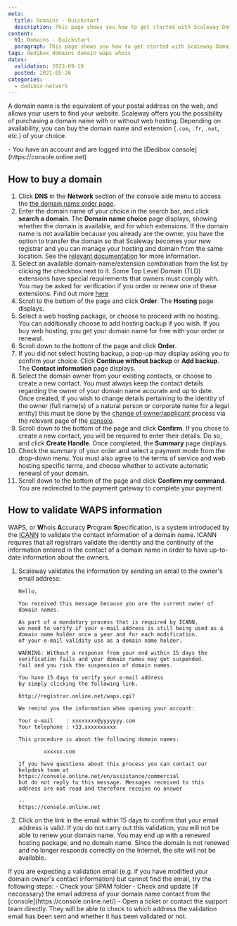 ```yaml
---
meta:
  title: Domains - Quickstart
  description: This page shows you how to get started with Scaleway Domains.
content:
  h1: Domains - Quickstart
  paragraph: This page shows you how to get started with Scaleway Domains.
tags: dedibox domains domain waps whois 
dates:
  validation: 2023-09-19
  posted: 2021-05-26
categories:
  - dedibox-network
---
```


A domain name is the equivalent of your postal address on the web, and allows your users to find your website. Scaleway offers you the possibility of purchasing a domain name with or without web hosting. Depending on availability, you can buy the domain name and extension (`.com`, `.fr`, `.net`, etc.) of your choice.

<Message type="requirement">
  - You have an account and are logged into the [Dedibox console](https://console.online.net) 
</Message>

## How to buy a domain

1. Click **DNS** in the **Network** section of the console side menu to access the [the domain name order page](https://www.scaleway.com/en/domain/).
2. Enter the domain name of your choice in the search bar, and click **search a domain**. The **Domain name choice** page displays, showing whether the domain is available, and for which extensions.
    <Message type="tip">
      If the domain name is not available because you already are the owner, you have the option to transfer the domain so that Scaleway becomes your new registrar and you can manage your hosting and domain from the same location. See the [relevant documentation](/dedibox-network/domains/how-to/transfer-domain) for more information.
    </Message>
3. Select an available domain-name/extension combination from the list by clicking the checkbox next to it.
    <Message type="note">
      Some Top Level Domain (TLD) extensions have special requirements that owners must comply with. You may be asked for verification if you order or renew one of these extensions. Find out more [here](/dedibox-network/domains/concepts/#tld-specifications-at-scaleway)
    </Message>
4. Scroll to the bottom of the page and click **Order**. The **Hosting** page displays.
5. Select a web hosting package, or choose to proceed with no hosting. You can additionally choose to add hosting backup if you wish.
    <Message type="note">
      If you buy web hosting, you get your domain name for free with your order or renewal.
    </Message>
6. Scroll down to the bottom of the page and click **Order**.
7. If you did not select hosting backup, a pop-up may display asking you to confirm your choice. Click **Continue without backup** or **Add backup**. The **Contact information** page displays.
8. Select the domain owner from your existing contacts, or choose to create a new contact.
    <Message type = "important">
      You must always keep the contact details regarding the owner of your domain name accurate and up to date. Once created, if you wish to change details pertaining to the identity of the owner (full name(s) of a natural person or corporate name for a legal entity) this must be done by the [change of owner/applicant](/dedibox-network/domains/how-to/change-ownership) process via the relevant page of the [console](https://console.online.net/fr/domain/trade).
    </Message>
9. Scroll down to the bottom of the page and click **Confirm**.
    <Message type="tip">
      If you chose to create a new contact, you will be required to enter their details. Do so, and click **Create Handle**. Once completed, the **Summary** page displays.
    </Message>
10. Check the summary of your order and select a payment mode from the drop-down menu. You must also agree to the terms of service and web hosting specific terms, and choose whether to activate automatic renewal of your domain.
11. Scroll down to the bottom of the page and click **Confirm my command**. You are redirected to the payment gateway to complete your payment.
## How to validate WAPS information

WAPS, or **W**hois **A**ccuracy **P**rogram **S**pecification, is a system introduced by the [ICANN](https://www.icann.org/) to validate the contact information of a domain name. ICANN requires that all registrars validate the identity and the continuity of the information entered in the contact of a domain name in order to have up-to-date information about the owners.

1. Scaleway validates the information by sending an email to the owner's email address:
    ```
    Hello,

    You received this message because you are the current owner of
    domain names.

    As part of a mandatory process that is required by ICANN,
    we need to verify if your e-mail address is still being used as a domain name holder once a year and for each modification. 
    of your e-mail validity use as a domain name holder.

    WARNING: Without a response from your end within 15 days the verification fails and your domain names may get suspended.
    fail and you risk the suspension of domain names.

    You have 15 days to verify your e-mail address
    by simply clicking the following link.

    http://registrar.online.net/waps.cgi?

    We remind you the information when opening your account:

    Your e-mail    : xxxxxxxx@yyyyyyy.com
    Your telephone : +33.xxxxxxxxxx

    This procedure is about the following domain names:

            xxxxxx.com

    If you have questions about this process you can contact our
    helpdesk team at https://console.online.net/en/assistance/commercial
    but do not reply to this message. Messages received to this
    address are not read and therefore receive no answer

    --
    https://console.online.net
    ```
2. Click on the link in the email within 15 days to confirm that your email address is valid.
    <Message type="important">
      If you do not carry out this validation, you will not be able to renew your domain name. You may end up with a renewed hosting package, and no domain name. Since the domain is not renewed and no longer responds correctly on the Internet, the site will not be available.
    </Message>

<Message type="tip">
  If you are expecting a validation email (e.g. if you have modified your domain owner's contact information) but cannot find the email, try the following steps:
    - Check your SPAM folder
    - Check and update (if neccessary) the email address of your domain name contact from the [console](https://console.online.net/)
    - Open a ticket or contact the support team directly. They will be able to check to which address the validation email has been sent and whether it has been validated or not.
</Message>
